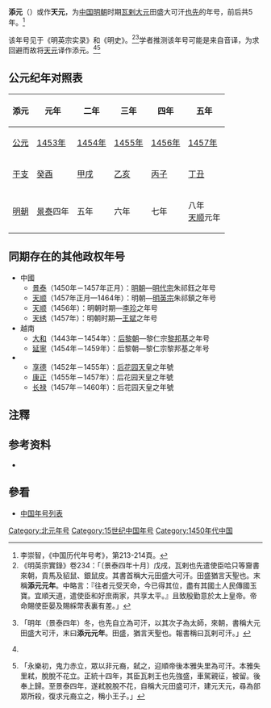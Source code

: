 {{Eranamebox|年号=添元
|起讫时间= 1453年－1457年
|政权= [[瓦剌|瓦剌]]
|帝王= [[也先|也先]]
|历时= 5年
|timeline= <timeline>
ImageSize  = width:200 height:50
PlotArea   = width:180 height:30 left:10 bottom:20
TimeAxis   = orientation:horizontal
DateFormat = yyyy
Period     = from:1368 till:1644
AlignBars  = early
ScaleMajor = increment:60 start:1368
Colors =
  id:canvas value:rgb(1,1,0.85)
BackgroundColors = canvas:canvas
PlotData =
  width:15 color:black
  bar:era from:start till:end
  bar:era from:1453 till:1457 color:red
</timeline>
|说明= <span style="color: red">添元</span>在'''明朝'''時期的位置。
}}
'''添元'''（{{kj|1453年||1457年|}}）或作'''天元'''，为[[中国|中国]][[明朝|明朝]]时期[[瓦剌|瓦剌]][[大元|大元]]田盛大可汗[[也先|也先]]的年号，前后共5年。<ref name="李崇智">李崇智，《中国历代年号考》，第213-214頁。</ref>

该年号见于《明英宗实录》和《明史》。<ref>《明英宗實錄》卷234：「〔景泰四年十月〕戊戌，瓦剌也先遣使臣哈只等齎書來朝，貢馬及貂鼠、銀鼠皮。其書首稱大元田盛大可汗。田盛猶言天聖也。末稱'''添元元年'''。中略言：『往者元受天命，今已得其位，盡有其國土人民傳國玉寶。宜順天道，遣使臣和好庶兩家，共享太平。』且致殷勤意於太上皇帝。帝命賜使臣晏及賜綵幣表裏有差。」</ref><ref>{{cite wikisource|title=明史列傳第二百十六外國九瓦剌|last=[[張廷玉|張廷玉]]|wslink=明史/卷328}}「明年（景泰四年）冬，也先自立為可汗，以其次子為太師，來朝，書稱大元田盛大可汗，末曰'''添元元年'''。田盛，猶言天聖也。報書稱曰瓦剌可汗。」</ref>学者推测该年号可能是来自音译，为求回避而故将[[天元_(北元)|天元]]译作添元。<ref name="李崇智" /><ref>{{cite wikisource|title=歷代建元考|last=[[鍾淵映|鍾淵映]]|wslink=厯代建元考_(四庫全書本)/卷08}}「永樂初，鬼力赤立，眾以非元裔，弑之，迎順帝後本雅失里為可汗。本雅失里弒，脫脫不花立。正統十四年，其臣瓦剌王也先強盛，車駕親征，被留。後奉上歸。至景泰四年，遂弒脫脫不花，自稱大元田盛可汗，建元天元，尋為部眾所殺，復求元裔立之，稱小王子。」</ref>

== 公元纪年对照表 ==
{| class="wikitable"  style="text-align:center;"
!添元!!元年!!二年!!三年!!四年!!五年
|-
![[公元|公元]]
|[[1453年|1453年]]||[[1454年|1454年]]||[[1455年|1455年]]||[[1456年|1456年]]||[[1457年|1457年]]
|-
![[干支|干支]]
|[[癸酉|癸酉]]||[[甲戌|甲戌]]||[[乙亥|乙亥]]||[[丙子|丙子]]||[[丁丑|丁丑]]
|-
![[明朝|明朝]]
|[[景泰_(年号)|景泰]]四年||五年||六年||七年||八年<br>[[天顺_(明朝)|天顺]]元年
|}

==同期存在的其他政权年号==
*中國
**[[景泰_(年号)|景泰]]（1450年－1457年正月）：[[明朝|明朝]]—[[景泰帝|明代宗]]朱祁鈺之年号
**[[天顺_(明朝)|天顺]]（1457年正月—1464年）：明朝—[[明英宗|明英宗]]朱祁鎮之年号
**[[天顺_(李珍)|天顺]]（1456年）：明朝时期—[[李珍_(道士)|李珍]]之年号
**[[天绣|天绣]]（1457年）：明朝时期—[[王斌_(明朝)|王斌]]之年号
*越南
**[[大和_(越南)|大和]]（1443年－1454年）：[[后黎朝|后黎朝]]—黎仁宗[[黎仁宗|黎邦基]]之年号
**[[延寧|延寧]]（1454年－1459年）：后黎朝—黎仁宗黎邦基之年号
*
**[[享德|享德]]（1452年－1455年）：[[后花园天皇|后花园天皇]]之年號
**[[康正|康正]]（1455年－1457年）：后花园天皇之年號
**[[长禄|长禄]]（1457年－1460年）：后花园天皇之年號

==注釋==
{{Reflist}}

== 参考资料 ==
*{{Cite book|author=李崇智|title=中國歷代年號考|format=|url=|date=2004年12月|publisher=中華書局|location=北京|id=ISBN 7101025129}}

==參看==
*[[中国年号列表|中国年号列表]]

{{明朝年號}}

[[Category:北元年号|Category:北元年号]]
[[Category:15世纪中国年号|Category:15世纪中国年号]]
[[Category:1450年代中国|Category:1450年代中国]]